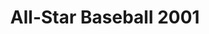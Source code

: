 ---
title: "All-Star Baseball 2001"
subtitle: ""
creator: ""
categories: ["cds"]
featuredImage: "../src/assets/images/item/cds/DSC02989.png"
views: ["../src/assets/images/item/cds/DSC02989.png"]
nextItem: []
---